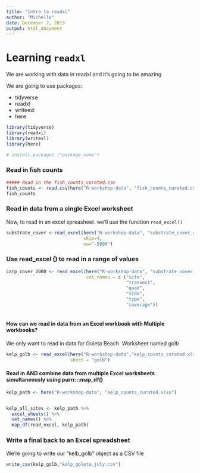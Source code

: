 ```yaml
---
title: "Intro to readxl"
author: "Michelle"
date: December 7, 2019
output: html_document
---
```


# Learning `readxl`

We are working with data in readxl and it's going to be amazing

We are going to use packages:

- tidyverse
- readxl
- writeexl
- here


```r
library(tidyverse)
library(readxl)
library(writexl)
library(here)

# install.packages ("package_name")

```
### Read in fish counts

```r
##### Read in the fish_counts_curated.csv
fish_counts <- read.csv(here("R-workshop-data", "fish_counts_curated.csv"))
fish_counts
```

### Read in data from a single Excel worksheet
Now, to read in an excel spreasheet. we'll use the function `read_excel()`
```r
substrate_cover <-read_excel(here("R-workshop-data", "substrate_cover_curated.xlsx"),
                             skip=4,
                             na="-9999")
```
### Use read_excel () to read in a range of values

```r
carp_cover_2000 <- read_excel(here("R-workshop-data", "substrate_cover_curated.xlsx"), range = "D12:I15", 
                              col_names = c ("site",
                                             "transect", 
                                             "quad",
                                             "side",
                                             "type",
                                             "coverage"))
                                   
```

#### How can we read in data from an Excel workbook with Multiple workbooks?

We only want to read in data for Goleta Beach. Worksheet named golb

```r
kelp_golb <- read_excel(here("R-workshop-data","kelp_counts_curated.xlsx"), 
                        sheet = "golb")

```

#### Read in AND combine data from multiple Excel worksheets simultaneously using purrr:::map_df()

```r
kelp_path <- here("R-workshop-data", "kelp_counts_curated.xlsx")


kelp_all_sites <- kelp_path %>% 
  excel_sheets() %>% 
  set_names() %>% 
  map_df(read_excel, kelp_path)
```
### Write a final back to an Excel spreadsheet

We're going to write our "kelb_golb" object as a CSV file

```r
write_csv(kelp_golb,"kelp_goleta_july.csv")
```


